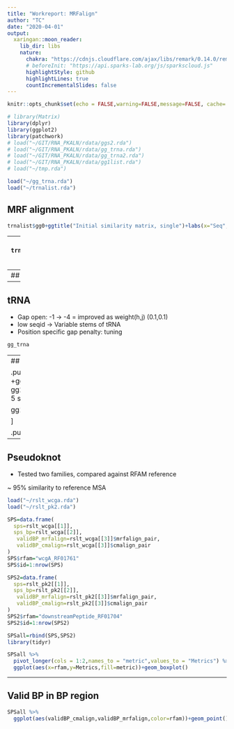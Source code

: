 ```yaml
---
title: "Workreport: MRFalign"
author: "TC"
date: "2020-04-01"
output:
  xaringan::moon_reader:
    lib_dir: libs
    nature:
      chakra: "https://cdnjs.cloudflare.com/ajax/libs/remark/0.14.0/remark.min.js"
      # beforeInit: "https://api.sparks-lab.org/js/sparkscloud.js"
      highlightStyle: github
      highlightLines: true
      countIncrementalSlides: false
---
```


```r
knitr::opts_chunk$set(echo = FALSE,warning=FALSE,message=FALSE, cache= TRUE, fig.align="center", fig.height=5, fig.width=9)

# library(Matrix)
library(dplyr)
library(ggplot2)
library(patchwork)
# load("~/GIT/RNA_PKALN/rdata/ggs2.rda")
# load("~/GIT/RNA_PKALN/rdata/gg_trna.rda")
# load("~/GIT/RNA_PKALN/rdata/gg_trna2.rda")
# load("~/GIT/RNA_PKALN/rdata/gg1list.rda")
# load("~/tmp.rda")

load("~/gg_trna.rda")
load("~/trnalist.rda")
```


## MRF alignment 

```r
trnalist$gg0+ggtitle("Initial similarity matrix, single")+labs(x="Seq",y="MRF")
```

---
## MRF optimize
```r
trnalist$gg1+ggtitle("Optimized, with single+pair term ")+labs(x="Seq",y="MRF")
```

---
## MRF 
```r
trnalist$gg2+ggtitle("Alignment")+labs(x="Seq",y="MRF")
```

---
## tRNA

- Gap open: -1 -> -4 = improved as weight(h,j) (0.1,0.1)
- low seqid -> Variable stems of tRNA
- Position specific gap penalty: tuning

```r
gg_trna
```


---
## Variable loop

.pull-left[
```r

gg1=trnalist$gg_sim2 +ggtitle("full-4-stems")
gg2=trnalist$gg_sim1+ggtitle("seed- 5 stems with variable stem")

gg1/gg2
```

]

.pull-right[
```r
knitr::include_graphics("https://upload.wikimedia.org/wikipedia/commons/thumb/5/59/TRNA-Phe_yeast_en.svg/220px-TRNA-Phe_yeast_en.svg.png")
```
]

---

## Pseudoknot

- Tested two families, compared against RFAM reference

~ 95% similarity to reference MSA

```r
load("~/rslt_wcga.rda")
load("~/rslt_pk2.rda")
```


```r
SPS=data.frame(
  sps=rslt_wcga[[1]],
  sps_bp=rslt_wcga[[2]],
   validBP_mrfalign=rslt_wcga[[3]]$mrfalign_pair,
   validBP_cmalign=rslt_wcga[[3]]$cmalign_pair
)
SPS$rfam="wcgA_RF01761"
SPS$id=1:nrow(SPS)

SPS2=data.frame(
  sps=rslt_pk2[[1]],
  sps_bp=rslt_pk2[[2]],
   validBP_mrfalign=rslt_pk2[[3]]$mrfalign_pair,
   validBP_cmalign=rslt_pk2[[3]]$cmalign_pair
)
SPS2$rfam="downstreamPeptide_RF01704"
SPS2$id=1:nrow(SPS2)

SPSall=rbind(SPS,SPS2)
library(tidyr)

SPSall %>% 
  pivot_longer(cols = 1:2,names_to = "metric",values_to = "Metrics") %>%
  ggplot(aes(x=rfam,y=Metrics,fill=metric))+geom_boxplot()

```

---
## Valid BP in BP region

```r
SPSall %>% 
  ggplot(aes(validBP_cmalign,validBP_mrfalign,color=rfam))+geom_point()+geom_abline()

```

